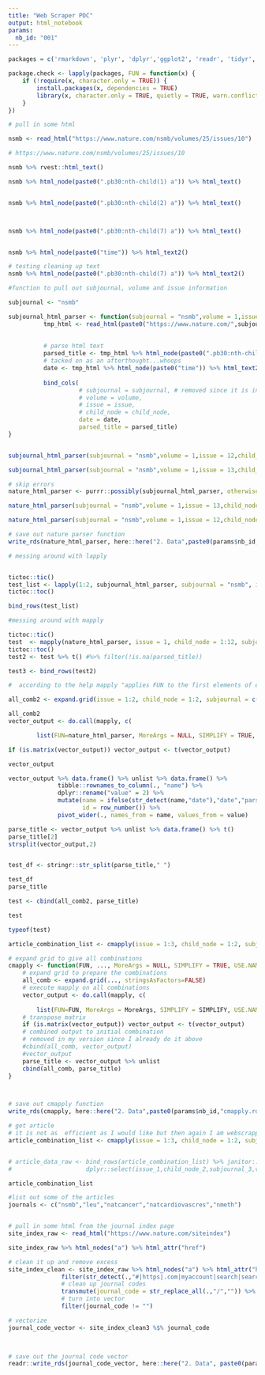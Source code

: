 ```yaml
---
title: "Web Scraper POC"
output: html_notebook
params:
  nb_id: "001"
---
```



```r

packages = c('rmarkdown', 'plyr', 'dplyr','ggplot2', 'readr', 'tidyr', 'stringr',  'knitr', 'sparklyr', 'shiny', 'data.table', 'zoo','fasttime',"twitteR","openssl","httpuv" , 'rvest', 'httr','jsonlite','lubridate', 'twitteR','magrittr')

package.check <- lapply(packages, FUN = function(x) {
    if (!require(x, character.only = TRUE)) {
        install.packages(x, dependencies = TRUE)
        library(x, character.only = TRUE, quietly = TRUE, warn.conflicts = FALSE)
    }
})


```


```r

# pull in some html

nsmb <- read_html("https://www.nature.com/nsmb/volumes/25/issues/10") 

# https://www.nature.com/nsmb/volumes/25/issues/10

```


```r


nsmb %>% rvest::html_text()

```


```r

nsmb %>% html_node(paste0(".pb30:nth-child(1) a")) %>% html_text()


nsmb %>% html_node(paste0(".pb30:nth-child(2) a")) %>% html_text()



nsmb %>% html_node(paste0(".pb30:nth-child(7) a")) %>% html_text()


nsmb %>% html_node(paste0("time")) %>% html_text2()


```


```r

# testing cleaning up text
nsmb %>% html_node(paste0(".pb30:nth-child(7) a")) %>% html_text2()


```


```r
#function to pull out subjournal, volume and issue information

subjournal <- "nsmb"

subjournal_html_parser <- function(subjournal = "nsmb",volume = 1,issue = 1,child_node = 1) {
          tmp_html <- read_html(paste0("https://www.nature.com/",subjournal,"/volumes/",volume,"/issues/",issue))
          
           
          # parse html text
          parsed_title <- tmp_html %>% html_node(paste0(".pb30:nth-child(",child_node,") a")) %>% html_text2()
          # tacked on as an afterthought...whoops
          date <- tmp_html %>% html_node(paste0("time")) %>% html_text2()
          
          bind_cols(
                    # subjournal = subjournal, # removed since it is in mapply
                    # volume = volume,
                    # issue = issue,
                    # child_node = child_node,
                    date = date,
                    parsed_title = parsed_title) 
}


subjournal_html_parser(subjournal = "nsmb",volume = 1,issue = 12,child_node = 7)

subjournal_html_parser(subjournal = "nsmb",volume = 1,issue = 13,child_node = 7)
```




```r
# skip errors 
nature_html_parser <- purrr::possibly(subjournal_html_parser, otherwise = NA)

nature_html_parser(subjournal = "nsmb",volume = 1,issue = 13,child_node = 7)

nature_html_parser(subjournal = "nsmb",volume = 1,issue = 12,child_node = 7)

# save out nature parser function
write_rds(nature_html_parser, here::here("2. Data",paste0(params$nb_id,"nature_html_parser.rds")))

```




```r

# messing around with lapply 


tictoc::tic()
test_list <- lapply(1:2, subjournal_html_parser, subjournal = "nsmb", issue = c(1,2), volume = 1)
tictoc::toc()

bind_rows(test_list)


```



```r
#messing around with mapply

tictoc::tic()
test  <- mapply(nature_html_parser, issue = 1, child_node = 1:12, subjournal = "nsmb",volume = 1) 
tictoc::toc()
test2 <- test %>% t() #%>% filter(!is.na(parsed_title))

test3 <- bind_rows(test2)

#  according to the help mapply "applies FUN to the first elements of each ... argument, the second elements, the third elements, and so on.". And what I want is to apply FUN to all the different combinations of all the arguments.
```




```r


all_comb2 <- expand.grid(issue = 1:2, child_node = 1:2, subjournal = c("nsmb"),volume = 1:2, stringsAsFactors=FALSE)

all_comb2
vector_output <- do.call(mapply, c(

        list(FUN=nature_html_parser, MoreArgs = NULL, SIMPLIFY = TRUE, USE.NAMES = TRUE),all_comb2))

if (is.matrix(vector_output)) vector_output <- t(vector_output)

vector_output

vector_output %>% data.frame() %>% unlist %>% data.frame() %>%
              tibble::rownames_to_column(., "name") %>%
              dplyr::rename("value" = 2) %>%
              mutate(name = ifelse(str_detect(name,"date"),"date","parsed_title"),
                     id = row_number()) %>%
              pivot_wider(., names_from = name, values_from = value)

parse_title <- vector_output %>% unlist %>% data.frame() %>% t()
parse_title[2]
strsplit(vector_output,2)


test_df <- stringr::str_split(parse_title," ")

test_df
parse_title

test <- cbind(all_comb2, parse_title)

test

typeof(test)

article_combination_list <- cmapply(issue = 1:3, child_node = 1:2, subjournal = c("nsmb"),volume = 1:2, FUN=nature_html_parser)

```




```r

# expand grid to give all combinations 
cmapply <- function(FUN, ..., MoreArgs = NULL, SIMPLIFY = TRUE, USE.NAMES = TRUE) {
    # expand grid to prepare the combinations
    all_comb <- expand.grid(..., stringsAsFactors=FALSE)
    # execute mapply on all combinations 
    vector_output <- do.call(mapply, c(
        
        list(FUN=FUN, MoreArgs = MoreArgs, SIMPLIFY = SIMPLIFY, USE.NAMES = USE.NAMES),all_comb))
    # transpose matrix
    if (is.matrix(vector_output)) vector_output <- t(vector_output) 
    # combined output to initial combination
    # removed in my version since I already do it above
    #cbind(all_comb, vector_output)
    #vector_output
    parse_title <- vector_output %>% unlist
    cbind(all_comb, parse_title) 
}



# save out cmapply function
write_rds(cmapply, here::here("2. Data",paste0(params$nb_id,"cmapply.rds")))


```


```r

# get article
# it is not as  efficient as I would like but then again I am webscrapping almost 30 years of article titles
article_combination_list <- cmapply(issue = 1:3, child_node = 1:2, subjournal = c("nsmb"),volume = 1:2, FUN=nature_html_parser)  


# article_data_raw <- bind_rows(article_combination_list) %>% janitor::clean_names() %>%
#                     dplyr::select(issue_1,child_node_2,subjournal_3,volume_4,parsed_title)

article_combination_list
```





```r


#list out some of the articles
journals <- c("nsmb","leu","natcancer","natcardiovascres","nmeth")



```


```r

# pull in some html from the journal index page
site_index_raw <- read_html("https://www.nature.com/siteindex") 

site_index_raw %>% html_nodes("a") %>% html_attr("href")

# clean it up and remove excess
site_index_clean <- site_index_raw %>% html_nodes("a") %>% html_attr("href") %>% data.frame() %>%
               filter(str_detect(.,"#|https|.com|myaccount|search|search|authors|java|naturecareers|subject") != T ) %>%
               # clean up journal codes
               transmute(journal_code = str_replace_all(.,"/","")) %>%
               # turn into vector
               filter(journal_code != "")

# vectorize
journal_code_vector <- site_index_clean3 %$% journal_code
               


# save out the journal code vector 
readr::write_rds(journal_code_vector, here::here("2. Data", paste0(params$nb_id,"_journal_code_vector.rds")))



```































